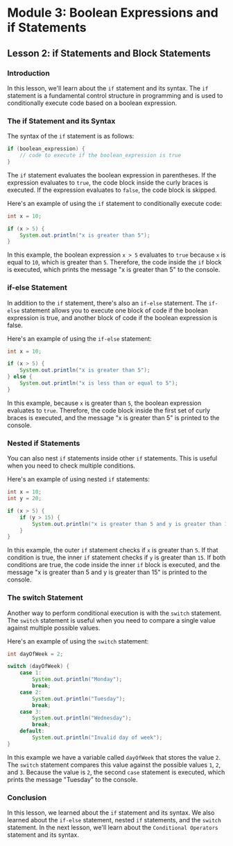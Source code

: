 # Module 3: Boolean Expressions and if Statements

## Lesson 2: if Statements and Block Statements

### Introduction

In this lesson, we'll learn about the `if` statement and its syntax. The `if` statement is a fundamental control structure in programming and is used to conditionally execute code based on a boolean expression.

### The if Statement and its Syntax

The syntax of the `if` statement is as follows:

```java
if (boolean_expression) {
    // code to execute if the boolean_expression is true
}
```

The `if` statement evaluates the boolean expression in parentheses. If the expression evaluates to `true`, the code block inside the curly braces is executed. If the expression evaluates to `false`, the code block is skipped.

Here's an example of using the `if` statement to conditionally execute code:

```java
int x = 10;

if (x > 5) {
    System.out.println("x is greater than 5");
}
```

In this example, the boolean expression `x > 5` evaluates to `true` because `x` is equal to `10`, which is greater than `5`. Therefore, the code inside the `if` block is executed, which prints the message "x is greater than 5" to the console.

### if-else Statement

In addition to the `if` statement, there's also an `if-else` statement. The `if-else` statement allows you to execute one block of code if the boolean expression is true, and another block of code if the boolean expression is false.

Here's an example of using the `if-else` statement:

```java
int x = 10;

if (x > 5) {
    System.out.println("x is greater than 5");
} else {
    System.out.println("x is less than or equal to 5");
}
```

In this example, because `x` is greater than `5`, the boolean expression evaluates to `true`. Therefore, the code block inside the first set of curly braces is executed, and the message "x is greater than 5" is printed to the console.

### Nested if Statements

You can also nest `if` statements inside other `if` statements. This is useful when you need to check multiple conditions.

Here's an example of using nested `if` statements:

```java
int x = 10;
int y = 20;

if (x > 5) {
    if (y > 15) {
        System.out.println("x is greater than 5 and y is greater than 15");
    }
}
```

In this example, the outer `if` statement checks if `x` is greater than `5`. If that condition is true, the inner `if` statement checks if `y` is greater than `15`. If both conditions are true, the code inside the inner `if` block is executed, and the message "x is greater than 5 and y is greater than 15" is printed to the console.

### The switch Statement

Another way to perform conditional execution is with the `switch` statement. The `switch` statement is useful when you need to compare a single value against multiple possible values.

Here's an example of using the `switch` statement:

```java
int dayOfWeek = 2;

switch (dayOfWeek) {
    case 1:
        System.out.println("Monday");
        break;
    case 2:
        System.out.println("Tuesday");
        break;
    case 3:
        System.out.println("Wednesday");
        break;
    default:
        System.out.println("Invalid day of week");
}
```

In this example we have a variable called `dayOfWeek` that stores the value `2`. The `switch` statement compares this value against the possible values `1`, `2`, and `3`. Because the value is `2`, the second `case` statement is executed, which prints the message "Tuesday" to the console.

### Conclusion

In this lesson, we learned about the `if` statement and its syntax. We also learned about the `if-else` statement, nested `if` statements, and the `switch` statement. In the next lesson, we'll learn about the `Conditional Operators` statement and its syntax.
